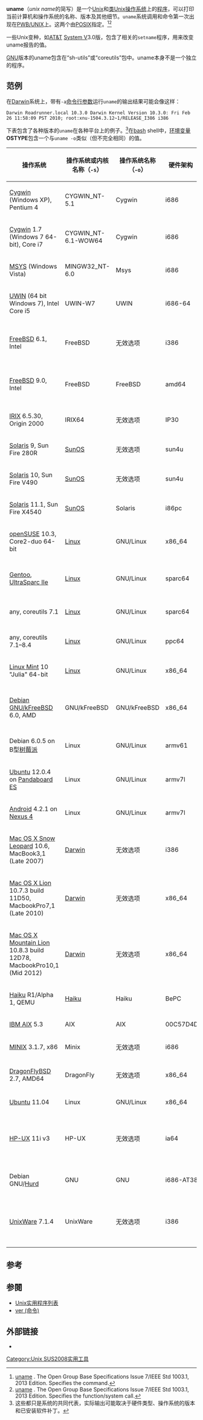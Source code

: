 {{noteTA
|G1=IT
}}
{{lowercase}}
'''uname'''（''unix name''的简写）是一个[[Unix|Unix]]和[[类Unix系统|类Unix]][[操作系统|操作系统]]上的[[计算机程序|程序]]，可以打印当前计算机和操作系统的名称、版本及其他细节。<tt>uname</tt>系统调用和命令第一次出现在[[PWB/UNIX|PWB/UNIX]]上。这两个由[[POSIX|POSIX]]指定。<ref>[http://pubs.opengroup.org/onlinepubs/9699919799/utilities/uname.html uname] {{Wayback|url=http://pubs.opengroup.org/onlinepubs/9699919799/utilities/uname.html |date=20180708074206 }}. The Open Group Base Specifications Issue 7/IEEE Std 1003.1, 2013 Edition. Specifies the command.</ref><ref>[http://pubs.opengroup.org/onlinepubs/9699919799/functions/uname.html uname] {{Wayback|url=http://pubs.opengroup.org/onlinepubs/9699919799/functions/uname.html |date=20180726231855 }}. The Open Group Base Specifications Issue 7/IEEE Std 1003.1, 2013 Edition. Specifies the function/system call.</ref>

一些Unix变种，如[[AT&T|AT&T]] [[System_V|System V]]3.0版，包含了相关的<tt>setname</tt>程序，用来改变uname报告的值。

[[GNU|GNU]]版本的uname包含在“sh-utils”或“coreutils”包中。uname本身不是一个独立的程序。

<!--
The <tt>[[ver_(command)|ver]]</tt> command found in operating systems such as [[DOS|DOS]], [[OS/2|OS/2]] and [[Microsoft_Windows|Microsoft Windows]] is similar to the <tt>uname</tt> command.
-->
== 范例 ==

在[[Apple_Darwin|Darwin]]系统上，带有<tt>-a</tt>[[命令行界面|命令行参数]]运行<tt>uname</tt>的输出结果可能会像这样：

<tt>Darwin Roadrunner.local 10.3.0 Darwin Kernel Version 10.3.0: Fri Feb 26 11:58:09 PST 2010; root:xnu-1504.3.12~1/RELEASE_I386 i386</tt>

下表包含了各种版本的<code>uname</code>在各种平台上的例子。<ref>这些都只是系统的共同代表，实际输出可能取决于硬件类型、操作系统的版本和已安装软件补丁。</ref>在[[bash|bash]] shell中，[[环境变量|环境变量]]'''OSTYPE'''包含一个与<tt>uname -o</tt>类似（但不完全相同）的值。

{| class="wikitable"
! 操作系统
! 操作系统或内核名称（<tt>-s</tt>）
! 操作系统名称（<tt>-o</tt>）
! 硬件架构（<tt>-m</tt>）
! 处理器（<tt>-p</tt>）
! 硬件平台（<tt>-i或-M</tt>）
! 操作系统或内核版本（<tt>-v</tt>）
! 操作系统或内核发行号（<tt>-r</tt>）
|-
| [[Cygwin|Cygwin]] (Windows XP), Pentium 4
| CYGWIN_NT-5.1
| Cygwin
| i686
| {{unk}}
| {{unk}}
| 2006-01-20 13:28
| 1.5.19(0.150/4/2)
|-
| [[Cygwin|Cygwin]] 1.7 (Windows 7 64-bit), Core i7
| CYGWIN_NT-6.1-WOW64
| Cygwin
| i686
| {{unk}}
| {{unk}}
| 2012-05-09 10:25
| 1.7.15(0.260/5/3)
|-
| [[MSYS|MSYS]] (Windows Vista)
| MINGW32_NT-6.0
| Msys
| i686
| {{unk}}
| {{unk}}
| 2009-07-11 17:46
| 1.0.11(0.46/3/2)
|-
| [[UWIN|UWIN]] (64 bit Windows 7), Intel Core i5
| UWIN-W7
| UWIN
| i686-64
| x64
| 64/64
| 2012-06-26
| 5.0/6.1
|-
| [[FreeBSD|FreeBSD]] 6.1, Intel
| FreeBSD
| 无效选项
| i386
| i386
| [内核配置文件中的内核名称。即：GENERIC] 
| FreeBSD 6.1-RELEASE-p15 #1: Sun Apr 15 18:04:51 EDT 2007
| 6.1-RELEASE-p15
|-
| [[FreeBSD|FreeBSD]] 9.0, Intel
| FreeBSD
| FreeBSD
| amd64
| amd64
| [内核配置文件中的内核名称。即：GENERIC]
| FreeBSD 9.0-RELEASE #0: Tue Jan  3 07:46:30 UTC 2012     root@farrell.cse.buffalo.edu:/usr/obj/usr/src/sys/GENERIC
| 9.0-RELEASE
|-
| [[IRIX|IRIX]] 6.5.30, Origin 2000
| IRIX64
| 无效选项
| IP30
| mips
| 无效选项
| 07202013
| 6.5
|-
| [[Solaris_(操作系统)|Solaris]] 9, Sun Fire 280R
| [[SunOS|SunOS]]
| 无效选项
| sun4u
| sparc
| SUNW,Sun-Fire-280R
| Generic_112233-08
| 5.9
|-
| [[Solaris_(操作系统)|Solaris]] 10, Sun Fire V490
| [[SunOS|SunOS]]
| 无效选项
| sun4u
| sparc
| SUNW,Sun-Fire-V490
| Generic_142900-13
| 5.10
|-
| [[Solaris_(操作系统)|Solaris]] 11.1, Sun Fire X4540
| [[SunOS|SunOS]]
| Solaris
| i86pc
| i386
| i86pc
| 11.1
| 5.11
|-
| [[openSUSE|openSUSE]] 10.3, Core2-duo 64-bit
| [[Linux|Linux]]
| GNU/Linux
| x86_64
| x86_64
| x86_64
| #1 SMP 2007/09/21 22:29:00 UTC
| 2.6.22.5-31-default
|-
| [[Gentoo_Linux|Gentoo]], [[UltraSPARC_II#UltraSPARC_IIe|UltraSparc IIe]]
| [[Linux|Linux]]
| GNU/Linux
| sparc64
| sun4u
| TI UltraSparc IIe (Hummingbird)
| #1 SMP Wed Nov 10 02:04:26 CET 2010 
| 2.6.34-gentoo-r12
|-
| any, coreutils 7.1
| [[Linux|Linux]]
| GNU/Linux
| sparc64
| sparc64
| [[UltraSPARC_T1|UltraSPARC T1]] (Niagara)
| (all)
| (all)
|-
| any, coreutils 7.1–8.4
| [[Linux|Linux]]
| GNU/Linux
| ppc64
| ppc64
| [[PowerPC_970|PPC 970FX]] ([[XServe#Xserve_G5|XServe G5]])
| (all)
| (all)
|-
| [[Linux_Mint|Linux Mint]] 10 "Julia" 64-bit
| [[Linux|Linux]]
| GNU/Linux
| x86_64
| {{unk}}
| {{unk}}
| #33-Ubuntu SMP Sun Sep 19 20:32:27 UTC 2010
| 2.6.35-22-generic
|-
| [[Debian_GNU/kFreeBSD|Debian GNU/kFreeBSD]] 6.0, AMD
| GNU/kFreeBSD
| GNU/kFreeBSD
| x86_64
| amd64
| AMD Sempron(tm) Processor 3000+
| #0 Thu Nov 26 04:22:59 CET 2009
| 8.0-1-amd64
|-
| Debian 6.0.5 on B型[[树莓派|树莓派]]
| Linux
| GNU/Linux
| armv61
| {{unk}}
| {{unk}}
| #90 Wed Apr 18 18:23:05 BST 2012
| 3.1.9+
|-
| [[Ubuntu|Ubuntu]] 12.0.4 on [[PandaBoard|Pandaboard ES]]
| Linux
| GNU/Linux
| armv7l
| armv7l
| armv7l
| #33-Ubuntu SMP PREEMPT Sat Jan 26 00:46:04 UTC 2013
| 3.2.0-1425-omap4
|-
| [[Android|Android]] 4.2.1 on [[Nexus_4|Nexus 4]]
| Linux
| GNU/Linux
| armv7l
| {{unk}}
| {{unk}}
| #1 SMP PREEMPT Thu Nov 8 15:42:02 PST 2012
| 3.4.0-perf-ge039dcb
|-
| [[Mac_OS_X_Snow_Leopard|Mac OS X Snow Leopard]] 10.6, MacBook3,1 (Late 2007)
| [[Apple_Darwin|Darwin]]
| 无效选项
| i386
| i386
| 无效选项
| Darwin Kernel Version 10.0.0: Fri Jul 31 22:47:34 PDT 2009; root:xnu-1456.1.25~1/RELEASE_I386
| 10.0.0
|-
| [[Mac_OS_X_Lion|Mac OS X Lion]] 10.7.3 build 11D50, MacbookPro7,1 (Late 2010)
| [[Apple_Darwin|Darwin]]
| 无效选项
| x86_64
| i386
| 无效选项
| Darwin Kernel Version 11.3.0: Thu Jan 12 18:47:41 PST 2012; root:xnu-1699.24.23~1/RELEASE_X86_64
| 11.3.0
|-
| [[Mac_OS_X_Mountain_Lion|Mac OS X Mountain Lion]] 10.8.3 build 12D78, MacbookPro10,1 (Mid 2012)
| [[Apple_Darwin|Darwin]]
| 无效选项
| x86_64
| i386
| 无效选项
| Darwin Kernel Version 12.3.0: Sun Jan  6 22:37:10 PST 2013; root:xnu-2050.22.13~1/RELEASE_X86_64
| 12.3.0
|-
| [[Haiku|Haiku]] R1/Alpha 1, QEMU
| [[Haiku|Haiku]]
| Haiku
| BePC
| {{unk}}
| {{unk}}
| r33109 Sep 12 2009 17:45:45
| 1
|-
| [[IBM_AIX|IBM AIX]] 5.3
| AIX
| AIX
| 00C57D4D4C00
| powerpc
| IBM,8205-E6B
| 5
| 3
|-
| [[MINIX_3|MINIX]] 3.1.7, x86
| Minix
| 无效选项
| i686
| i386
| 无效选项
| 1.7
| 3
|-
| [[DragonFlyBSD|DragonFlyBSD]] 2.7, AMD64
| DragonFly
| 无效选项
| x86_64
| x86_64
| [内核配置文件的文件名]
| DragonFly v2.7.3.122.g0ba92-DEVELOPMENT #0: Tue June  8 16:50:35 CEST 2010
| 2.7-DEVELOPMENT    root@Chance.: /usr/obj/usr/src/sys/X86_64_GENERIC
|-
| [[Ubuntu|Ubuntu]] 11.04
| Linux
| GNU/Linux
| x86_64
| x86_64
| x86_64
| #46-Ubuntu SMP Tue Jun 28 15:07:17 UTC 2011
| 2.6.38-10-generic
|-
| [[HP-UX|HP-UX]] 11i v3
| HP-UX
| 无效选项
| ia64
| 无效选项
| [如果不能确定，则显示唯一机器ID号或节点名称。]
| U
| B.11.31
|-
| Debian GNU/[[GNU_Hurd|Hurd]] 
| GNU
| GNU
| i686-AT386
| {{unk}}
| 未知 (-i) / 无效选项 (-M)
| GNU-Mach 1.3.99-486/Hurd-0.3
| 0.3
|-
| [[UnixWare|UnixWare]] 7.1.4
| UnixWare
| 无效选项
| i386
| x86at
| -i 硬件序列号/许可证编号，例如1AB000123；-M为无效选项
| 7.1.4
| 5
|}

== 参考 ==
{{reflist}}

== 参閱 ==
* [[Unix实用程序列表|Unix实用程序列表]]
* [[ver_(命令)|ver (命令)]]

== 外部链接 ==
* {{man|1|uname}}

{{Unix命令}}

[[Category:Unix_SUS2008实用工具|Category:Unix SUS2008实用工具]]